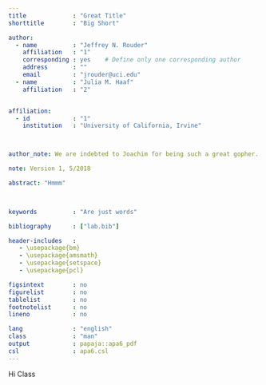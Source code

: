 ```yaml
---
title             : "Great Title"
shorttitle        : "Big Short"

author: 
  - name          : "Jeffrey N. Rouder"
    affiliation   : "1"
    corresponding : yes    # Define only one corresponding author
    address       : ""
    email         : "jrouder@uci.edu"
  - name          : "Julia M. Haaf"
    affiliation   : "2"


affiliation:
  - id            : "1"
    institution   : "University of California, Irvine"



author_note: We are indebted to Joachim for being such a great gopher.

note: Version 1, 5/2018

abstract: "Hmmm"


  
keywords          : "Are just words"

bibliography      : ["lab.bib"]

header-includes   :
   - \usepackage{bm}
   - \usepackage{amsmath}
   - \usepackage{setspace}
   - \usepackage{pcl}

figsintext        : no
figurelist        : no
tablelist         : no
footnotelist      : no
lineno            : no

lang              : "english"
class             : "man"
output            : papaja::apa6_pdf
csl               : apa6.csl
---
```


Hi Class